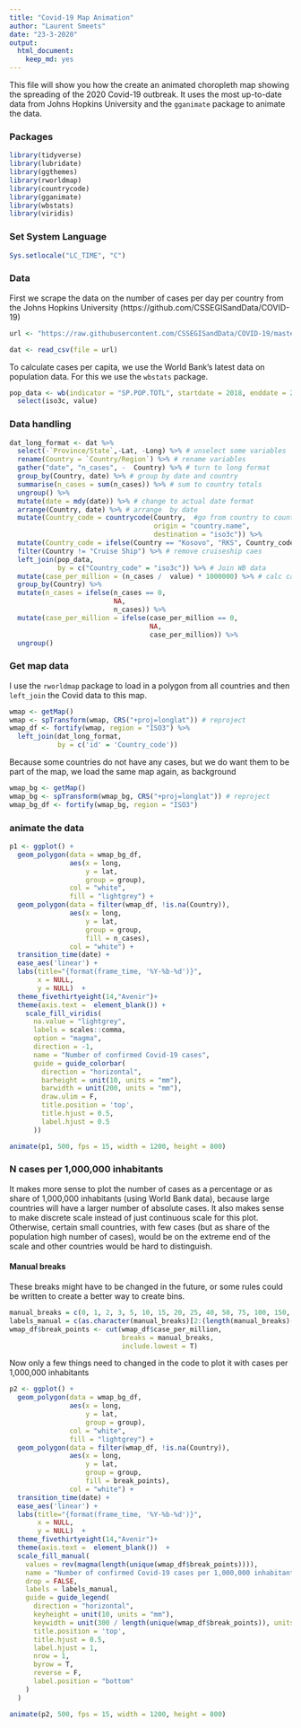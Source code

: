 ```yaml
---
title: "Covid-19 Map Animation"
author: "Laurent Smeets"
date: "23-3-2020"
output:
  html_document:
    keep_md: yes
---
```



This file will show you how the create an animated choropleth map showing the spreading of the 2020 Covid-19 outbreak. It uses the most up-to-date data from Johns Hopkins University and the `gganimate` package to animate the data.


### Packages

```r
library(tidyverse)
library(lubridate)
library(ggthemes)
library(rworldmap)
library(countrycode)
library(gganimate)
library(wbstats)
library(viridis)
```


### Set System Language

```r
Sys.setlocale("LC_TIME", "C")
```

### Data

First we scrape the data on the number of cases per day per country from the  Johns Hopkins University (https://github.com/CSSEGISandData/COVID-19)

```r
url <- "https://raw.githubusercontent.com/CSSEGISandData/COVID-19/master/csse_covid_19_data/csse_covid_19_time_series/time_series_19-covid-Confirmed.csv"

dat <- read_csv(file = url) 
```


To calculate cases per capita, we use the World Bank's latest data on population data. For this we use the `wbstats` package.

```r
pop_data <- wb(indicator = "SP.POP.TOTL", startdate = 2018, enddate = 2018) %>%
  select(iso3c, value)
```

### Data handling

```r
dat_long_format <- dat %>%
  select(-`Province/State`,-Lat, -Long) %>% # unselect some variables
  rename(Country = `Country/Region`) %>% # rename variables
  gather("date", "n_cases", -  Country) %>% # turn to long format
  group_by(Country, date) %>% # group by date and country
  summarise(n_cases = sum(n_cases)) %>% # sum to country totals
  ungroup() %>%
  mutate(date = mdy(date)) %>% # change to actual date format
  arrange(Country, date) %>% # arrange  by date
  mutate(Country_code = countrycode(Country,  #go from country to country code
                                    origin = "country.name",
                                    destination = "iso3c")) %>% 
  mutate(Country_code = ifelse(Country == "Kosovo", "RKS", Country_code)) %>%
  filter(Country != "Cruise Ship") %>% # remove cruiseship caes
  left_join(pop_data,
            by = c("Country_code" = "iso3c")) %>% # Join WB data
  mutate(case_per_million = (n_cases /  value) * 1000000) %>% # calc cases per mil
  group_by(Country) %>%
  mutate(n_cases = ifelse(n_cases == 0, 
                          NA,
                          n_cases)) %>%
  mutate(case_per_million = ifelse(case_per_million == 0,
                                   NA, 
                                   case_per_million)) %>%
  ungroup()
```

### Get map data

I use the `rworldmap` package to load in a polygon from all countries and then `left_join` the Covid data to this map.  

```r
wmap <- getMap()
wmap <- spTransform(wmap, CRS("+proj=longlat")) # reproject
wmap_df <- fortify(wmap, region = "ISO3") %>%
  left_join(dat_long_format, 
            by = c('id' = 'Country_code')) 
```

Because some countries do not have any cases, but we do want them to be part of the map, we load the same map again, as background

```r
wmap_bg <- getMap()
wmap_bg <- spTransform(wmap_bg, CRS("+proj=longlat")) # reproject
wmap_bg_df <- fortify(wmap_bg, region = "ISO3")
```


### animate the data

```r
p1 <- ggplot() +
  geom_polygon(data = wmap_bg_df,
               aes(x = long,
                   y = lat,
                   group = group),
               col = "white",
               fill = "lightgrey") + 
  geom_polygon(data = filter(wmap_df, !is.na(Country)),
               aes(x = long,
                   y = lat,
                   group = group,
                   fill = n_cases),
               col = "white") +
  transition_time(date) +
  ease_aes('linear') +
  labs(title="{format(frame_time, '%Y-%b-%d')}", 
       x = NULL, 
       y = NULL)  +
  theme_fivethirtyeight(14,"Avenir")+
  theme(axis.text =  element_blank()) +
    scale_fill_viridis(
      na.value = "lightgrey",
      labels = scales::comma,
      option = "magma", 
      direction = -1,
      name = "Number of confirmed Covid-19 cases",
      guide = guide_colorbar(
        direction = "horizontal",
        barheight = unit(10, units = "mm"),
        barwidth = unit(200, units = "mm"),
        draw.ulim = F,
        title.position = 'top',
        title.hjust = 0.5,
        label.hjust = 0.5
      ))  
```



```r
animate(p1, 500, fps = 15, width = 1200, height = 800)
```


### N cases per 1,000,000 inhabitants

It makes more sense to plot the number of cases as a percentage or as share of 1,000,000 inhabitants (using World Bank data), because large countries will have a larger number of absolute cases. It also makes sense to make  discrete scale instead of just continuous scale for this plot. Otherwise, certain small countries, with few cases (but as share of the population high number of cases), would be on the extreme end of the scale and other countries would be hard to distinguish. 


#### Manual breaks

These breaks might have to be changed in the future, or some rules could be written to create a better way to create bins.

```r
manual_breaks = c(0, 1, 2, 3, 5, 10, 15, 20, 25, 40, 50, 75, 100, 150, 250, 500, 1000, 10000000)
labels_manual = c(as.character(manual_breaks)[2:(length(manual_breaks)-1)], "1000+")
wmap_df$break_points <- cut(wmap_df$case_per_million,
                            breaks = manual_breaks,
                            include.lowest = T)
```


Now only a few things need to changed in the code to plot it with cases per 1,000,000 inhabitants

```r
p2 <- ggplot() +
  geom_polygon(data = wmap_bg_df,
               aes(x = long,
                   y = lat,
                   group = group),
               col = "white",
               fill = "lightgrey") + 
  geom_polygon(data = filter(wmap_df, !is.na(Country)),
               aes(x = long,
                   y = lat,
                   group = group,
                   fill = break_points),
               col = "white") +
  transition_time(date) +
  ease_aes('linear') +
  labs(title="{format(frame_time, '%Y-%b-%d')}", 
       x = NULL, 
       y = NULL)  +
  theme_fivethirtyeight(14,"Avenir")+
  theme(axis.text =  element_blank())  +
  scale_fill_manual(
    values = rev(magma(length(unique(wmap_df$break_points)))),
    name = "Number of confirmed Covid-19 cases per 1,000,000 inhabitants",
    drop = FALSE,
    labels = labels_manual,
    guide = guide_legend(
      direction = "horizontal",
      keyheight = unit(10, units = "mm"),
      keywidth = unit(300 / length(unique(wmap_df$break_points)), units = "mm"),
      title.position = 'top',
      title.hjust = 0.5,
      label.hjust = 1,
      nrow = 1,
      byrow = T,
      reverse = F,
      label.position = "bottom"
    )
  )
```


```r
animate(p2, 500, fps = 15, width = 1200, height = 800)
```


